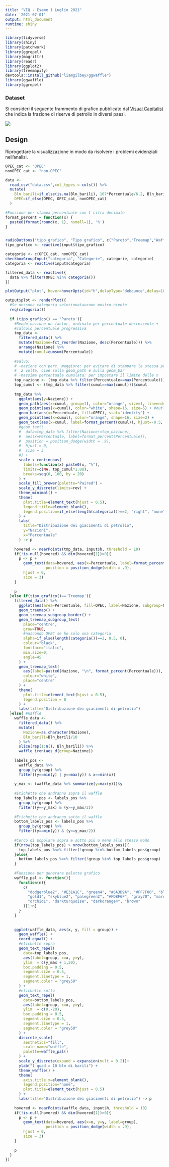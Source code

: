 ```yaml
---
title: "VIQ - Esame 1 Luglio 2021"
date: '2021-07-01'
output: html_document
runtime: shiny
---
```


```r
library(tidyverse)
library(shiny)
library(patchwork)
library(ggrepel)
library(magrittr)
library(readr)
library(ggplot2)
library(treemapify)
devtools::install_github("liamgilbey/ggwaffle")
library(ggwaffle)
library(ggrepel)

```

### Dataset

Si consideri il seguente frammento di grafico pubblicato dal [Visual Capitalist](https://www.visualcapitalist.com/ranking-the-countries-with-the-largest-proven-global-oil-reserves-in-the-world/) che indica la frazione di riserve di petrolio in diversi paesi.

![](Share_of_Global_Oil_Reserves_Black02.jpg)

## Design

Riprogettare la visualizzazione in modo da risolvere i problemi evidenziati nell'analisi.


```r
OPEC_cat <- "OPEC"
nonOPEC_cat <- "non-OPEC"

data <-
  read_csv("data.csv",col_types = cols()) %>%
  mutate(
    Bln_barili=if_else(is.na(Bln_barili), 107*Percentuale/6.2, Bln_barili),
    OPEC=if_else(OPEC, OPEC_cat, nonOPEC_cat)
  )

#Funzione per stampa percentuale con 1 cifra decimale
format_percent = function(x) {
  paste0(format(round(x, 1), nsmall=1), '%')
}


radioButtons("tipo_grafico", "Tipo grafico", c("Pareto","Treemap","Waffle"))
tipo_grafico <- reactive(input$tipo_grafico)

categorie <- c(OPEC_cat, nonOPEC_cat)
checkboxGroupInput("categoria", "Categorie", categorie, categorie)
categoria <- reactive(input$categoria)

filtered_data <- reactive({
  data %>% filter(OPEC %in% categoria())
})

plotOutput("plot", hover=hoverOpts(id="h",delayType="debounce",delay=100))

output$plot <- renderPlot({
  #Se nessuna categoria selezionata=>non mostro niente
  req(categoria())
  
  if (tipo_grafico() == 'Pareto'){
    #Rendo nazione un factor, ordinato per percentuale decrescente +
    #calcolo percentuale progressiva
    tmp_data <- 
      filtered_data() %>%
      mutate(Nazione=fct_reorder(Nazione, desc(Percentuale))) %>%
      arrange(Nazione) %>%
      mutate(cumul=cumsum(Percentuale))
    
    #Salvo:
    # -nazione con perc. maggiore: per evitare di stampare la stessa percentuale
    #  2 volte, cioè sulla geom_path e sulla geom_bar
    # -massima percentuale cumulata: per impostare il limite delle x
    top_nazione <- (tmp_data %>% filter(Percentuale==max(Percentuale)))$Nazione
    top_cumul <- (tmp_data %>% filter(cumul==max(cumul)))$cumul
    
    tmp_data %>%
      ggplot(aes(y=Nazione)) +
      geom_path(aes(x=cumul, group=1), color="orange", size=1, lineend="round") +
      geom_point(aes(x=cumul), color="white", shape=16, size=5) + #outline punto
      geom_bar(aes(x=Percentuale, fill=OPEC), stat='identity') +
      geom_point(aes(x=cumul), color="orange", shape=16, size=2) +
      geom_text(aes(x=cumul, label=format_percent(cumul)), hjust=-0.5, size=3) +
      #geom_text(
      #  data=tmp_data %>% filter(Nazione!=top_nazione),
      #  aes(x=Percentuale, label=format_percent(Percentuale)),
      #  position = position_dodge(width = .9),
      #  hjust = 0,
      #  size = 3
      #) + 
      scale_x_continuous(
        labels=function(x) paste0(x, "%"),
        limits=c(NA, top_cumul*1.08),
        breaks=seq(0, 100, by = 20)
      ) +
      scale_fill_brewer(palette="Paired") +
      scale_y_discrete(limits=rev) +
      theme_minimal() +
      theme(
        plot.title=element_text(hjust = 0.5),
        legend.title=element_blank(),
        legend.position=if_else(length(categoria())==2, "right", "none")
      ) +
      labs(
        title="Distribuzione dei giacimenti di petrolio",
        y="Nazioni",
        x="Percentuale"
      ) -> p
    
    hovered <- nearPoints(tmp_data, input$h, threshold = 10)
    if(!is.null(hovered) && dim(hovered[1])>0){
      p <- p +
        geom_text(data=hovered, aes(x=Percentuale, label=format_percent(Percentuale)),
                  position = position_dodge(width = .9),
        hjust = 0,
        size = 3)
    }
    
    p
  }else if(tipo_grafico()=='Treemap'){
    filtered_data() %>%
      ggplot(aes(area=Percentuale, fill=OPEC, label=Nazione, subgroup=OPEC)) +
      geom_treemap() +
      geom_treemap_subgroup_border() +
      geom_treemap_subgroup_text(
        place="centre",
        grow=TRUE,
        #nascondo OPEC se ho solo una categoria
        alpha=if_else(length(categoria())==2, 0.5, 0),
        colour="black",
        fontface="italic",
        min.size=0,
        angle=45
      ) +
      geom_treemap_text(
        aes(label=paste0(Nazione, "\n", format_percent(Percentuale))),
        colour="white",
        place="centre"
      ) +
      theme(
        plot.title=element_text(hjust = 0.5),
        legend.position = 0
      ) +
      labs(title="Distribuzione dei giacimenti di petrolio")
  }else{ #Waffle
    waffle_data <-
      filtered_data() %>%
      mutate(
        Nazione=as.character(Nazione),
        Bln_barili=Bln_barili/10
      ) %>%
      slice(rep(1:n(), Bln_barili)) %>%
      waffle_iron(aes_d(group=Nazione))
    
    labels_pos <- 
      waffle_data %>%
      group_by(group) %>%
      filter((y==min(y) | y==max(y)) & x==min(x))
    
    y_max <- (waffle_data %>% summarize(y=max(y)))$y
    
    #Etichette che andranno sopra il waffle
    top_labels_pos <- labels_pos %>%
      group_by(group) %>%
      filter((y==y_max) & (y>=y_max/2))
    
    #Etichette che andranno sotto il waffle
    bottom_labels_pos <- labels_pos %>%
      group_by(group) %>%
      filter((y==min(y)) & (y<=y_max/2))
    
    #Cerco di popolare sopra e sotto più o meno allo stesso modo
    if(nrow(top_labels_pos) > nrow(bottom_labels_pos)){
      top_labels_pos %<>% filter(!group %in% bottom_labels_pos$group)
    }else{
      bottom_labels_pos %<>% filter(!group %in% top_labels_pos$group)
    }
    
    #Funzione per generare palette grafico
    waffle_pal <- function(){
      function(n){
        c(
          "dodgerblue2", "#E31A1C", "green4", "#6A3D9A", "#FF7F00", "black",
          "gold1", "skyblue2", "palegreen2", "#FDBF6F", "gray70", "maroon",
          "orchid1", "darkturquoise", "darkorange4", "brown"
        )[1:n]
      }
    }
    
    
    ggplot(waffle_data, aes(x, y, fill = group)) + 
      geom_waffle() + 
      coord_equal() + 
      #etichette sopra
      geom_text_repel(
        data=top_labels_pos,
        aes(label=group, x=x, y=y),
        ylim  = c(y_max + 1,30),
        box.padding = 0.5,
        segment.size = 0.5,
        segment.linetype = 1,
        segment.color = "grey50"
      ) +
      #etichette sotto
      geom_text_repel(
        data=bottom_labels_pos,
        aes(label=group, x=x, y=y),
        ylim  = c(0,-20),
        box.padding = 0.5,
        segment.size = 0.5,
        segment.linetype = 1,
        segment.color = "grey50"
      ) +
      discrete_scale(
        aesthetics="fill",
        scale_name="waffle",
        palette=waffle_pal()
      ) +
      scale_y_discrete(expand = expansion(mult = 0.2))+
      ylab("1 quad = 10 bln di barili") +
      theme_waffle() +
      theme(
        axis.title.x=element_blank(),
        legend.position="none",
        plot.title=element_text(hjust = 0.5)
      ) +
      labs(title="Distribuzione dei giacimenti di petrolio") -> p
    
    hovered <- nearPoints(waffle_data, input$h, threshold = 10)
    if(!is.null(hovered) && dim(hovered[1])>0){
      p <- p +
        geom_text(data=hovered, aes(x=x, y=y, label=group),
                  position = position_dodge(width = .9),
        hjust = 0,
        size = 3)
    }
    
    p
  }
})

```
